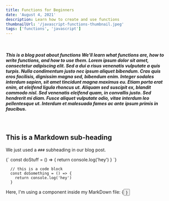```yaml
---
title: Functions for Beginners
date: 'August 4, 2021'
description: Learn how to create and use functions
thumbnailUrl: '/javascript-functions-thumbnail.jpeg'
tags: ['functions', 'javascript']
---
```

<br/>
<h5>
  This is a blog post about <strong>functions</strong> We'll learn what functions are, how to write functions, and how to use them.
  Lorem ipsum dolor sit amet, consectetur adipiscing elit. Sed a dui a risus venenatis vulputate a quis turpis. Nulla condimentum justo nec ipsum aliquet bibendum. Cras quis eros facilisis, dignissim magna sed, bibendum enim. Integer sodales interdum sapien, sit amet tincidunt magna maximus eu. Etiam porta erat enim, at eleifend ligula rhoncus ut. Aliquam sed suscipit ex, blandit commodo nisl. Sed venenatis eleifend quam, in convallis justo. Sed hendrerit mi diam. Fusce aliquet vulputate odio, vitae interdum leo pellentesque ut. Interdum et malesuada fames ac ante ipsum primis in faucibus.
</h5>


<br/>

## This is a Markdown sub-heading
We just used a `###` subheading in our blog post.

<SyntaxHighlighter language="javascript">
  {`
    const doStuff = () => {
      return console.log('hey')
    }
  `}
</SyntaxHighlighter>

```
  // this is a code block
  const doSomething = () => {
    return console.log('hey')
  }
```

<div>Here, I'm using a component inside my MarkDown file: {<Button text={"Click me"}/>}</div>
